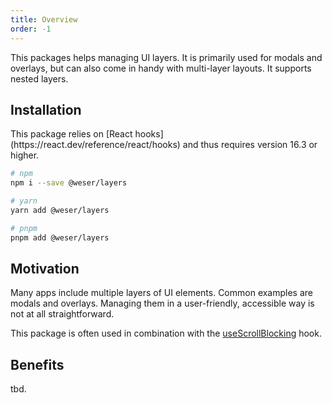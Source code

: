 ```yaml
---
title: Overview
order: -1
---
```


This packages helps managing UI layers. It is primarily used for modals and overlays, but can also come in handy with multi-layer layouts. It supports nested layers.

<PackageBadges package="@weser/layers" />

## Installation

<Callout title="Required dependencies">
  This package relies on [React hooks](https://react.dev/reference/react/hooks)
  and thus requires version 16.3 or higher.
</Callout>

```sh
# npm
npm i --save @weser/layers

# yarn
yarn add @weser/layers

# pnpm
pnpm add @weser/layers
```

## Motivation

Many apps include multiple layers of UI elements. Common examples are modals and overlays.
Managing them in a user-friendly, accessible way is not at all straightforward.

This package is often used in combination with the [useScrollBlocking](/hooks/api/useScrollBlocking) hook.

## Benefits

tbd.
